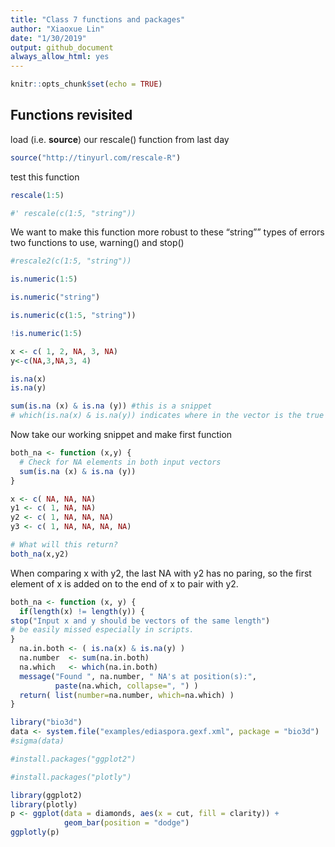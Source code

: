 ```yaml
---
title: "Class 7 functions and packages"
author: "Xiaoxue Lin"
date: "1/30/2019"
output: github_document
always_allow_html: yes
---
```


```r
knitr::opts_chunk$set(echo = TRUE)
```

## Functions revisited

load (i.e. **source**) our rescale() function from last day

```r
source("http://tinyurl.com/rescale-R")
```

test this function
```r
rescale(1:5)
```

```r
#' rescale(c(1:5, "string"))
```

We want to make this function more robust to these "string"" types of errors
two functions to use, warning() and stop()

```r
#rescale2(c(1:5, "string"))
```

```r
is.numeric(1:5)
```

```r
is.numeric("string")
```

```r
is.numeric(c(1:5, "string"))
```

```r
!is.numeric(1:5)
```

```r
x <- c( 1, 2, NA, 3, NA)
y<-c(NA,3,NA,3, 4)
```

```r
is.na(x)
is.na(y)
```

```r
sum(is.na (x) & is.na (y)) #this is a snippet
# which(is.na(x) & is.na(y)) indicates where in the vector is the true element
```

Now take our working snippet and make first function

```r
both_na <- function (x,y) {
  # Check for NA elements in both input vectors
  sum(is.na (x) & is.na (y))
}
```

```r
x <- c( NA, NA, NA)
y1 <- c( 1, NA, NA)
y2 <- c( 1, NA, NA, NA)
y3 <- c( 1, NA, NA, NA, NA)
```

```r
# What will this return?
both_na(x,y2)
```

When comparing x with y2, the last NA with y2 has no paring, so the first element of x is added on to the end of x to pair with y2.

```r
both_na <- function (x, y) {
  if(length(x) != length(y)) {
stop("Input x and y should be vectors of the same length")
# be easily missed especially in scripts.
}
  na.in.both <- ( is.na(x) & is.na(y) )
  na.number  <- sum(na.in.both)
  na.which   <- which(na.in.both)
  message("Found ", na.number, " NA's at position(s):",
          paste(na.which, collapse=", ") )
  return( list(number=na.number, which=na.which) )
}
```

```r
library("bio3d")
data <- system.file("examples/ediaspora.gexf.xml", package = "bio3d")
#sigma(data)
```

```r
#install.packages("ggplot2")
```

```r
#install.packages("plotly")
```

```r
library(ggplot2)
library(plotly)
p <- ggplot(data = diamonds, aes(x = cut, fill = clarity)) +
            geom_bar(position = "dodge")
ggplotly(p)
```

